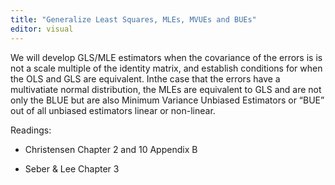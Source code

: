 ```yaml
---
title: "Generalize Least Squares, MLEs, MVUEs and BUEs"
editor: visual
---
```


We will develop GLS/MLE estimators when the covariance of the errors is is not a scale multiple of the identity matrix, and establish conditions for when the OLS and GLS are equivalent. Inthe case that the errors have a multivatiate normal distribution, the MLEs are equivalent to GLS and are not only the BLUE but are also Minimum Variance Unbiased Estimators or "BUE" out of all unbiased estimators linear or non-linear.

Readings:

-   Christensen Chapter 2 and 10 Appendix B

-   Seber & Lee Chapter 3





    			

    		

    	
